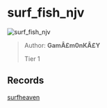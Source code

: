 
# surf_fish_njv

![surf_fish_njv](https://raw.githubusercontent.com/Sayt123/SurfMapPics/Maps-and-bonuses/csgo/surf_fish_njv.jpg)

> Author: **GamÂ£m0nKÂ£Y**
>
> Tier 1

## Records

[surfheaven](https://surfheaven.eu/map/surf_fish_njv)
